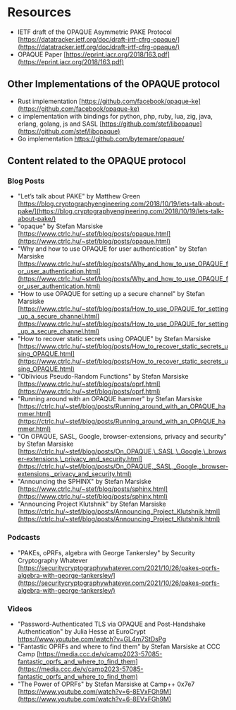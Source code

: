 # Resources

- IETF draft of the OPAQUE Asymmetric PAKE Protocol
  [https://datatracker.ietf.org/doc/draft-irtf-cfrg-opaque/](https://datatracker.ietf.org/doc/draft-irtf-cfrg-opaque/)
- OPAQUE Paper [https://eprint.iacr.org/2018/163.pdf](https://eprint.iacr.org/2018/163.pdf)

## Other Implementations of the OPAQUE protocol

- Rust implementation [https://github.com/facebook/opaque-ke](https://github.com/facebook/opaque-ke)
- c implementation with bindings for python, php, ruby, lua, zig, java, erlang, golang, js and SASL [https://github.com/stef/libopaque](https://github.com/stef/libopaque)
- Go implementation https://github.com/bytemare/opaque/

## Content related to the OPAQUE protocol

### Blog Posts

- "Let’s talk about PAKE" by Matthew Green [https://blog.cryptographyengineering.com/2018/10/19/lets-talk-about-pake/](https://blog.cryptographyengineering.com/2018/10/19/lets-talk-about-pake/)
- "opaque" by Stefan Marsiske [https://www.ctrlc.hu/~stef/blog/posts/opaque.html](https://www.ctrlc.hu/~stef/blog/posts/opaque.html)
- "Why and how to use OPAQUE for user authentication" by Stefan Marsiske [https://www.ctrlc.hu/~stef/blog/posts/Why_and_how_to_use_OPAQUE_for_user_authentication.html](https://www.ctrlc.hu/~stef/blog/posts/Why_and_how_to_use_OPAQUE_for_user_authentication.html)
- "How to use OPAQUE for setting up a secure channel" by Stefan Marsiske [https://www.ctrlc.hu/~stef/blog/posts/How_to_use_OPAQUE_for_setting_up_a_secure_channel.html](https://www.ctrlc.hu/~stef/blog/posts/How_to_use_OPAQUE_for_setting_up_a_secure_channel.html)
- "How to recover static secrets using OPAQUE" by Stefan Marsiske [https://www.ctrlc.hu/~stef/blog/posts/How_to_recover_static_secrets_using_OPAQUE.html](https://www.ctrlc.hu/~stef/blog/posts/How_to_recover_static_secrets_using_OPAQUE.html)
- "Oblivious Pseudo-Random Functions" by Stefan Marsiske [https://www.ctrlc.hu/~stef/blog/posts/oprf.html](https://www.ctrlc.hu/~stef/blog/posts/oprf.html)
- "Running around with an OPAQUE hammer" by Stefan Marsiske [https://ctrlc.hu/~stef/blog/posts/Running_around_with_an_OPAQUE_hammer.html](https://ctrlc.hu/~stef/blog/posts/Running_around_with_an_OPAQUE_hammer.html)
- "On OPAQUE, SASL, Google, browser-extensions, privacy and security" by Stefan Marsiske [https://ctrlc.hu/~stef/blog/posts/On_OPAQUE,\_SASL,\_Google,\_browser-extensions,\_privacy_and_security.html](https://ctrlc.hu/~stef/blog/posts/On_OPAQUE,_SASL,_Google,_browser-extensions,_privacy_and_security.html)
- "Announcing the SPHINX" by Stefan Marsiske [https://www.ctrlc.hu/~stef/blog/posts/sphinx.html](https://www.ctrlc.hu/~stef/blog/posts/sphinx.html)
- "Announcing Project Klutshnik" by Stefan Marsiske [https://ctrlc.hu/~stef/blog/posts/Announcing_Project_Klutshnik.html](https://ctrlc.hu/~stef/blog/posts/Announcing_Project_Klutshnik.html)

### Podcasts

- "PAKEs, oPRFs, algebra with George Tankersley" by Security Cryptography Whatever [https://securitycryptographywhatever.com/2021/10/26/pakes-oprfs-algebra-with-george-tankersley/](https://securitycryptographywhatever.com/2021/10/26/pakes-oprfs-algebra-with-george-tankersley/)

### Videos

- "Password-Authenticated TLS via OPAQUE and Post-Handshake Authentication" by Julia Hesse at EuroCrypt https://www.youtube.com/watch?v=GL4m7StDsPg
- "Fantastic OPRFs and where to find them" by Stefan Marsiske at CCC Camp [https://media.ccc.de/v/camp2023-57085-fantastic_oprfs_and_where_to_find_them](https://media.ccc.de/v/camp2023-57085-fantastic_oprfs_and_where_to_find_them)
- "The Power of OPRFs" by Stefan Marsiske at Camp++ 0x7e7 [https://www.youtube.com/watch?v=6-8EVxFGh9M](https://www.youtube.com/watch?v=6-8EVxFGh9M)
